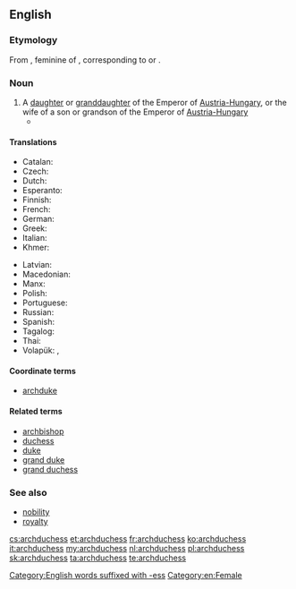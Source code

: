 ==English==

===Etymology===
From {{etyl|fr|en}} {{m|fr|archiduchesse}}, feminine of {{m|fr|archiduc}}, corresponding to {{suffix|archduke|ess|lang=en}} or {{prefix|arch|duchess|lang=en}}.

===Noun===
{{en-noun|archduchesses}}

# A [[daughter]] or [[granddaughter]] of the Emperor of [[Austria-Hungary]], or the wife of a son or grandson of the Emperor of [[Austria-Hungary]]
#* {{quote-news|date=February 25, 2007|author=William Shaw|title=We Are Not a Muse|work=New York Times|url=http://www.nytimes.com/2007/02/25/magazine/25stylefrancesca.t.html
|passage=If that weren’t enough, in 1993 she married Karl von Habsburg, otherwise known as Archduke Karl of Austria, Prince Royal of Hungary and Bohemia, and the couple set up home in Salzburg, producing two '''archduchesses''' and an archduke.}}

====Translations====
{{trans-top|daughter or granddaughter of the Emperor of Austria-Hungary}}
* Catalan: {{t|ca|arxiduquessa|f}}
* Czech: {{t+|cs|arcivévodkyně|f}}
* Dutch: {{t+|nl|aartshertogin|f}}
* Esperanto: {{t|eo|arkidukino}}
* Finnish: {{t|fi|arkkiherttuatar}}
* French: {{t+|fr|archiduchesse|f}}
* German: {{t+|de|Erzherzogin|f}}
* Greek: {{t+|el|αρχιδούκισσα|f|sc=Grek}}
* Italian: {{t|it|arciduchessa|f}}
* Khmer: {{t|km|សម្ដេចព្រះបរមរាជធីតាធិរាជ|sc=Khmr|tr=sɑmdach preah bɑrom riech tʰiidaa tʰi’ riech}}
{{trans-mid}}
* Latvian: {{t|lv|erchercogiene|f}}
* Macedonian: {{t|mk|надвојвотка|f}}
* Manx: {{t|gv|ard-ven-ghuic|m}}
* Polish: {{t|pl|arcyksiężna|f}}
* Portuguese: {{t|pt|arquiduquesa|f}}
* Russian: {{t+|ru|эрцгерцоги́ня|f}}
* Spanish: {{t|es|archiduquesa|f}}
* Tagalog: {{t|tl|artsidukesa}}
* Thai: {{t|th|อาร์ชดัชเชส|sc=Thai}}
* Volapük: {{qualifier|male or female}} {{t+|vo|daledük}}, {{qualifier|female}} {{t+|vo|jidaledük}}
{{trans-bottom}}

====Coordinate terms====
* [[archduke]]

====Related terms====
* [[archbishop]]
* [[duchess]]
* [[duke]]
* [[grand duke]]
* [[grand duchess]]

===See also===
* [[nobility]]
* [[royalty]]

[[Category:English words suffixed with -ess]]
[[Category:en:Female]]

[[cs:archduchess]]
[[et:archduchess]]
[[fr:archduchess]]
[[ko:archduchess]]
[[it:archduchess]]
[[my:archduchess]]
[[nl:archduchess]]
[[pl:archduchess]]
[[sk:archduchess]]
[[ta:archduchess]]
[[te:archduchess]]